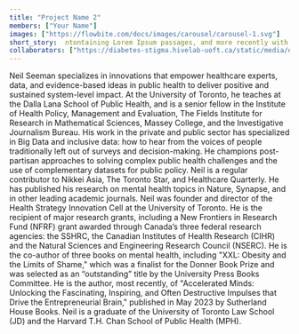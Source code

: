 ```yaml
---
title: "Project Name 2"
members: ["Your Name"]
images: ["https://flowbite.com/docs/images/carousel/carousel-1.svg"]
short_story:  ntontaining Lorem Ipsum passages, and more recently with desktop publishing software like Aldus PageMaker including versions of Lorem Ipsum.
collaborators: ["https://diabetes-stigma.hivelab-uoft.ca/static/media/diabetescanada.3e61131b.png"]
---
```


Neil Seeman specializes in innovations that empower healthcare experts, data, and evidence-based ideas in public health to deliver positive and sustained system-level impact. At the University of Toronto, he teaches at the Dalla Lana School of Public Health, and is a senior fellow in the Institute of Health Policy, Management and Evaluation, The Fields Institute for Research in Mathematical Sciences, Massey College, and the Investigative Journalism Bureau. His work in the private and public sector has specialized in Big Data and inclusive data: how to hear from the voices of people traditionally left out of surveys and decision-making. He champions post-partisan approaches to solving complex public health challenges and the use of complementary datasets for public policy. Neil is a regular contributor to Nikkei Asia, The Toronto Star, and Healthcare Quarterly. He has published his research on mental health topics in Nature, Synapse, and in other leading academic journals. Neil was founder and director of the Health Strategy Innovation Cell at the University of Toronto. He is the recipient of major research grants, including a New Frontiers in Research Fund (NFRF) grant awarded through Canada’s three federal research agencies: the SSHRC, the Canadian Institutes of Health Research (CIHR) and the Natural Sciences and Engineering Research Council (NSERC). He is the co-author of three books on mental health, including "XXL: Obesity and the Limits of Shame," which was a finalist for the Donner Book Prize and was selected as an “outstanding” title by the University Press Books Committee. He is the author, most recently, of "Accelerated Minds: Unlocking the Fascinating, Inspiring, and Often Destructive Impulses that Drive the Entrepreneurial Brain," published in May 2023 by Sutherland House Books. Neil is a graduate of the University of Toronto Law School (JD) and the Harvard T.H. Chan School of Public Health (MPH).
